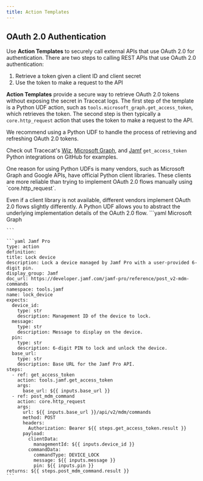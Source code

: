 ```yaml
---
title: Action Templates
---
```



<YamlNote />

<ActionTemplatesSection />

## OAuth 2.0 Authentication

Use **Action Templates** to securely call external APIs that use OAuth 2.0 for authentication.
There are two steps to calling REST APIs that use OAuth 2.0 authentication:

1. Retrieve a token given a client ID and client secret
2. Use the token to make a request to the API

**Action Templates** provide a secure way to retrieve OAuth 2.0 tokens without exposing the secret in Tracecat logs.
The first step of the template is a Python UDF action, such as `tools.microsoft_graph.get_access_token`, which retrieves the token.
The second step is then typically a `core.http_request` action that uses the token to make a request to the API.

<Tip>
  We recommend using a Python UDF to handle the process of retrieving and refreshing OAuth 2.0 tokens.

  Check out Tracecat's [Wiz](https://github.com/TracecatHQ/tracecat/blob/main/registry/tracecat_registry/integrations/wiz.py),
  [Microsoft Graph](https://github.com/TracecatHQ/tracecat/blob/main/registry/tracecat_registry/integrations/microsoft_graph.py),
  and [Jamf](https://github.com/TracecatHQ/tracecat/blob/main/registry/tracecat_registry/integrations/jamf.py) `get_access_token`
  Python integrations on GitHub for examples.
</Tip>

<Note>
  One reason for using Python UDFs is many vendors, such as Microsoft Graph and Google APIs, have official Python client libraries.
  These clients are more reliable than trying to implement OAuth 2.0 flows manually using `core.http_request`.

  Even if a client library is not available, different vendors implement OAuth 2.0 flows slightly differently.
  A Python UDF allows you to abstract the underlying implementation details of the OAuth 2.0 flow.
</Note>
<Accordion title="Example templates with OAuth 2.0" icon="file-code">
  <CodeGroup>
    ```yaml Microsoft Graph

    ```

    ```yaml Jamf Pro
    type: action
    definition:
    title: Lock device
    description: Lock a device managed by Jamf Pro with a user-provided 6-digit pin.
    display_group: Jamf
    doc_url: https://developer.jamf.com/jamf-pro/reference/post_v2-mdm-commands
    namespace: tools.jamf
    name: lock_device
    expects:
      device_id:
        type: str
        description: Management ID of the device to lock.
      message:
        type: str
        description: Message to display on the device.
      pin:
        type: str
        description: 6-digit PIN to lock and unlock the device.
      base_url:
        type: str
        description: Base URL for the Jamf Pro API.
    steps:
      - ref: get_access_token
        action: tools.jamf.get_access_token
        args:
          base_url: ${{ inputs.base_url }}
      - ref: post_mdm_command
        action: core.http_request
        args:
          url: ${{ inputs.base_url }}/api/v2/mdm/commands
          method: POST
          headers:
            Authorization: Bearer ${{ steps.get_access_token.result }}
          payload:
            clientData:
              managementId: ${{ inputs.device_id }}
            commandData:
              commandType: DEVICE_LOCK
              message: ${{ inputs.message }}
              pin: ${{ inputs.pin }}
    returns: ${{ steps.post_mdm_command.result }}
    ```
  </CodeGroup>
</Accordion>
